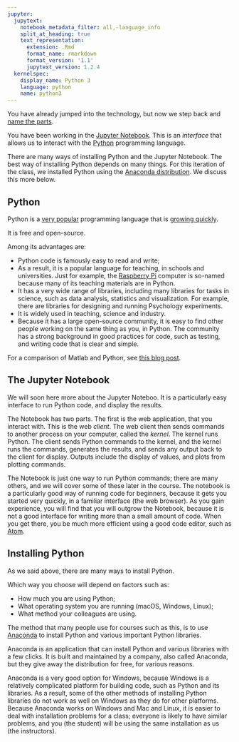 ```yaml
---
jupyter:
  jupytext:
    notebook_metadata_filter: all,-language_info
    split_at_heading: true
    text_representation:
      extension: .Rmd
      format_name: rmarkdown
      format_version: '1.1'
      jupytext_version: 1.2.4
  kernelspec:
    display_name: Python 3
    language: python
    name: python3
---
```


<!-- #region -->
You have already jumped into the technology, but now we step back and [name the
parts](https://en.wikipedia.org/wiki/Naming_of_Parts).

You have been working in the [Jupyter Notebook](https://jupyter.org).  This is an *interface* that allows us to interact with the [Python](https://www.python.org) programming language.

There are many ways of installing Python and the Jupyter Notebook.  The best
way of installing Python depends on many things.  For this iteration of the
class, we installed Python using the [Anaconda
distribution](https://www.anaconda.com/distribution).  We discuss this more
below.

## Python

Python is a [very popular](http://pypl.github.io/PYPL.html) programming
language that is [growing
quickly](https://stackoverflow.blog/2017/09/06/incredible-growth-python).

It is free and open-source.

Among its advantages are:

* Python code is famously easy to read and write;
* As a result, it is a popular language for teaching, in schools and
  universities.  Just for example, the [Raspberry
  Pi](https://www.raspberrypi.org) computer is so-named because many of its
  teaching materials are in Python.
* It has a very wide range of libraries, including many libraries for tasks in
  science, such as data analysis, statistics and visualization.  For example,
  there are libraries for designing and running Psychology experiments.
* It is widely used in teaching, science and industry.
* Because it has a large open-source community, it is easy to find other people
  working on the same thing as you, in Python.  The community has a strong background in good practices for code, such as testing, and writing code that is clear and simple.

For a comparison of Matlab and Python, see [this blog
post](http://asterisk.dynevor.org/python-matlab.html).

## The Jupyter Notebook

We will soon here more about the Jupyter Noteboo.  It is a particularly easy interface to run Python code, and display the results.

The Notebook has two parts.  The first is the web application, that you
interact with.  This is the web *client*.   The web client then sends commands
to another process on your computer, called the *kernel*.  The kernel runs
Python.  The client sends Python commands to the kernel, and the kernel runs
the commands, generates the results, and sends any output back to the client
for display.  Outputs include the display of values, and plots from plotting
commands.

The Notebook is just one way to run Python commands; there are many others, and
we will cover some of these later in the course.  The notebook is
a particularly good way of running code for beginners, because it gets you
started very quickly, in a familiar interface (the web browser).  As you gain
experience, you will find that you will outgrow the Notebook, because it is not
a good interface for writing more than a small amount of code.  When you get
there, you be much more efficient using a good code editor, such as
[Atom](https://atom.io).

## Installing Python

As we said above, there are many ways to install Python.

Which way you choose will depend on factors such as:

* How much you are using Python;
* What operating system you are running (macOS, Windows, Linux);
* What method your colleagues are using.

The method that many people use for courses such as this, is to use
[Anaconda](https://www.anaconda.com/distribution/) to install Python and
various important Python libraries.

Anaconda is an application that can install Python and various libraries with a few clicks.  It is built and maintained by a company, also called Anaconda, but they give away the distribution for free, for various reasons.

Anaconda is a very good option for Windows, because Windows is a relatively complicated platform for building code, such as Python and its libraries.  As a result, some of the other methods of installing Python libraries do not work as well on Windows as they do for other platforms.   Because Anaconda works on Windows and Mac and Linux, it is easier to deal with installation problems for a class; everyone is likely to have similar problems, and you (the student) will be using the same installation as us (the instructors).
<!-- #endregion -->
